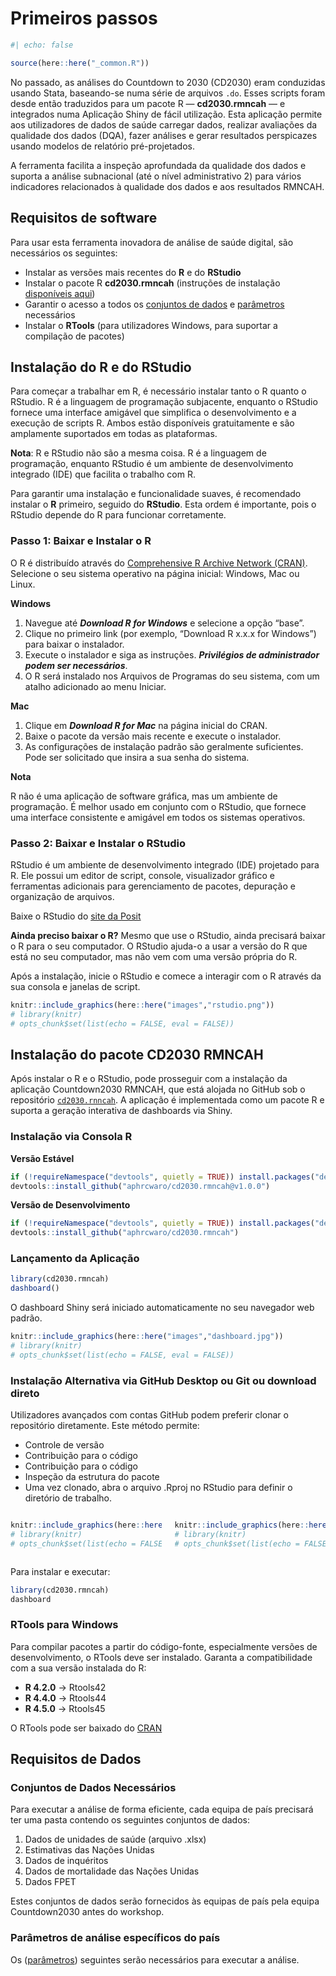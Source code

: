 # Primeiros passos

```r
#| echo: false

source(here::here("_common.R"))
```

No passado, as análises do Countdown to 2030 (CD2030) eram conduzidas usando Stata, baseando-se numa série de arquivos `.do`. Esses scripts foram desde então traduzidos para um pacote R — **cd2030.rmncah** — e integrados numa Aplicação Shiny de fácil utilização. Esta aplicação permite aos utilizadores de dados de saúde carregar dados, realizar avaliações da qualidade dos dados (DQA), fazer análises e gerar resultados perspicazes usando modelos de relatório pré-projetados.

A ferramenta facilita a inspeção aprofundada da qualidade dos dados e suporta a análise subnacional (até o nível administrativo 2) para vários indicadores relacionados à qualidade dos dados e aos resultados RMNCAH.

## Requisitos de software {#sec-software-requirements}

Para usar esta ferramenta inovadora de análise de saúde digital, são necessários os seguintes:

-   Instalar as versões mais recentes do **R** e do **RStudio**
-   Instalar o pacote R **cd2030.rmncah** (instruções de instalação [disponíveis aqui](denominator-assessment.qmd#sec-instal-cd2030-rmncah))
-   Garantir o acesso a todos os [conjuntos de dados](#sec-data-requirements) e [parâmetros](denominator-assessment.qmd#sec-denom-analysis-setup) necessários
-   Instalar o **RTools** (para utilizadores Windows, para suportar a compilação de pacotes)

## Instalação do R e do RStudio {#sec-instal-r}

Para começar a trabalhar em R, é necessário instalar tanto o R quanto o RStudio. R é a linguagem de programação subjacente, enquanto o RStudio fornece uma interface amigável que simplifica o desenvolvimento e a execução de scripts R. Ambos estão disponíveis gratuitamente e são amplamente suportados em todas as plataformas.

**Nota**: R e RStudio não são a mesma coisa. R é a linguagem de programação, enquanto RStudio é um ambiente de desenvolvimento integrado (IDE) que facilita o trabalho com R.

Para garantir uma instalação e funcionalidade suaves, é recomendado instalar o **R** primeiro, seguido do **RStudio**. Esta ordem é importante, pois o RStudio depende do R para funcionar corretamente.

### Passo 1: Baixar e Instalar o R

O R é distribuído através do [Comprehensive R Archive Network (CRAN)](https://cran.r-project.org/). Selecione o seu sistema operativo na página inicial: Windows, Mac ou Linux.

**Windows**

1.  Navegue até ***Download R for Windows*** e selecione a opção "base".
2.  Clique no primeiro link (por exemplo, "Download R x.x.x for Windows") para baixar o instalador.
3.  Execute o instalador e siga as instruções. ***Privilégios de administrador podem ser necessários***.
4.  O R será instalado nos Arquivos de Programas do seu sistema, com um atalho adicionado ao menu Iniciar.

**Mac**

1.  Clique em ***Download R for Mac*** na página inicial do CRAN.
2.  Baixe o pacote da versão mais recente e execute o instalador.
3.  As configurações de instalação padrão são geralmente suficientes. Pode ser solicitado que insira a sua senha do sistema.

**Nota**

R não é uma aplicação de software gráfica, mas um ambiente de programação. É melhor usado em conjunto com o RStudio, que fornece uma interface consistente e amigável em todos os sistemas operativos.

### Passo 2: Baixar e Instalar o RStudio

RStudio é um ambiente de desenvolvimento integrado (IDE) projetado para R. Ele possui um editor de script, console, visualizador gráfico e ferramentas adicionais para gerenciamento de pacotes, depuração e organização de arquivos.

Baixe o RStudio do [site da Posit](https://posit.co/downloads/)

**Ainda preciso baixar o R?** Mesmo que use o RStudio, ainda precisará baixar o R para o seu computador. O RStudio ajuda-o a usar a versão do R que está no seu computador, mas não vem com uma versão própria do R.

Após a instalação, inicie o RStudio e comece a interagir com o R através da sua consola e janelas de script.

```r
knitr::include_graphics(here::here("images","rstudio.png"))
# library(knitr)
# opts_chunk$set(list(echo = FALSE, eval = FALSE))
```

## Instalação do pacote CD2030 RMNCAH {#sec-instal-cd2030-rmncah}

Após instalar o R e o RStudio, pode prosseguir com a instalação da aplicação Countdown2030 RMNCAH, que está alojada no GitHub sob o repositório [`cd2030.rnncah`]([https://github.com/aphrcwaro/cd2030.rmncah](https://github.com/aphrcwaro/cd2030.rmncah)). A aplicação é implementada como um pacote R e suporta a geração interativa de dashboards via Shiny.

### Instalação via Consola R

**Versão Estável**

```r
if (!requireNamespace("devtools", quietly = TRUE)) install.packages("devtools")
devtools::install_github("aphrcwaro/cd2030.rmncah@v1.0.0")
```

**Versão de Desenvolvimento**

```r

if (!requireNamespace("devtools", quietly = TRUE)) install.packages("devtools")
devtools::install_github("aphrcwaro/cd2030.rmncah")

```

### Lançamento da Aplicação

```r

library(cd2030.rmncah)
dashboard()
```

O dashboard Shiny será iniciado automaticamente no seu navegador web padrão.

```r
knitr::include_graphics(here::here("images","dashboard.jpg"))
# library(knitr)
# opts_chunk$set(list(echo = FALSE, eval = FALSE))
```

### Instalação Alternativa via GitHub Desktop ou Git ou download direto

Utilizadores avançados com contas GitHub podem preferir clonar o repositório diretamente. Este método permite:

-   Controle de versão
-   Contribuição para o código
-   Contribuição para o código
-   Inspeção da estrutura do pacote
-   Uma vez clonado, abra o arquivo .Rproj no RStudio para definir o diretório de trabalho.

::: columns
::: {.column width="50%"}

```r
knitr::include_graphics(here::here("images","github-repo.png"))
# library(knitr)
# opts_chunk$set(list(echo = FALSE, eval = FALSE))
```

:::

::: {.column width="50%"}

```r
knitr::include_graphics(here::here("images","project-file.png"))
# library(knitr)
# opts_chunk$set(list(echo = FALSE, eval = FALSE))
```

:::
:::

Para instalar e executar:

```r
library(cd2030.rmncah)
dashboard
```

### RTools para Windows

Para compilar pacotes a partir do código-fonte, especialmente versões de desenvolvimento, o RTools deve ser instalado. Garanta a compatibilidade com a sua versão instalada do R:

-   **R 4.2.0** → Rtools42
-   **R 4.4.0** → Rtools44
-   **R 4.5.0** → Rtools45

O RTools pode ser baixado do [CRAN](https://cran.r-project.org/bin/windows/Rtools/)

## Requisitos de Dados {#sec-data-requirements}

### Conjuntos de Dados Necessários

Para executar a análise de forma eficiente, cada equipa de país precisará ter uma pasta contendo os seguintes conjuntos de dados:

1.  Dados de unidades de saúde (arquivo .xlsx)
2.  Estimativas das Nações Unidas
3.  Dados de inquéritos
4.  Dados de mortalidade das Nações Unidas
5.  Dados FPET

Estes conjuntos de dados serão fornecidos às equipas de país pela equipa Countdown2030 antes do workshop.

### Parâmetros de análise específicos do país

Os ([parâmetros](denominator-assessment.qmd#sec-denom-analysis-setup)) seguintes serão necessários para executar a análise.